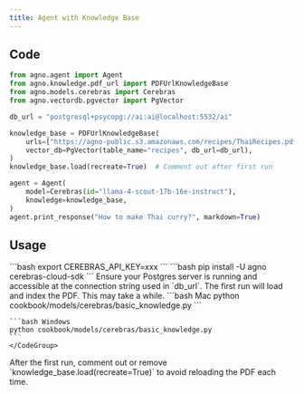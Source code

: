 ```yaml
---
title: Agent with Knowledge Base
---
```


## Code

```python cookbook/models/cerebras/basic_knowledge.py
from agno.agent import Agent
from agno.knowledge.pdf_url import PDFUrlKnowledgeBase
from agno.models.cerebras import Cerebras
from agno.vectordb.pgvector import PgVector

db_url = "postgresql+psycopg://ai:ai@localhost:5532/ai"

knowledge_base = PDFUrlKnowledgeBase(
    urls=["https://agno-public.s3.amazonaws.com/recipes/ThaiRecipes.pdf"],
    vector_db=PgVector(table_name="recipes", db_url=db_url),
)
knowledge_base.load(recreate=True)  # Comment out after first run

agent = Agent(
    model=Cerebras(id="llama-4-scout-17b-16e-instruct"),
    knowledge=knowledge_base,
)
agent.print_response("How to make Thai curry?", markdown=True)
```

## Usage

<Steps>
  <Snippet file="create-venv-step.mdx" />

  <Step title="Set your API key">
    ```bash
    export CEREBRAS_API_KEY=xxx
    ```
  </Step>

  <Step title="Install libraries">
    ```bash
    pip install -U agno cerebras-cloud-sdk
    ```
  </Step>

  <Step title="Start your Postgres server">
    Ensure your Postgres server is running and accessible at the connection string used in `db_url`.
  </Step>

  <Step title="Run Agent (first time)">
    The first run will load and index the PDF. This may take a while.
    <CodeGroup>
    ```bash Mac
    python cookbook/models/cerebras/basic_knowledge.py
    ```

    ```bash Windows
    python cookbook/models/cerebras/basic_knowledge.py
    ```
    </CodeGroup>
  </Step>

  <Step title="Subsequent Runs">
    After the first run, comment out or remove `knowledge_base.load(recreate=True)` to avoid reloading the PDF each time.
  </Step>
</Steps>